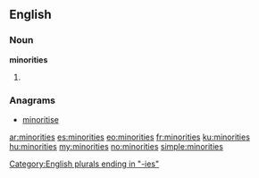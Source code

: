 ==English==

===Noun===
'''minorities'''

# {{plural of|minority}}

===Anagrams===
* [[minoritise#English|minoritise]]

[[Category:English plurals ending in "-ies"]]

[[ar:minorities]]
[[es:minorities]]
[[eo:minorities]]
[[fr:minorities]]
[[ku:minorities]]
[[hu:minorities]]
[[my:minorities]]
[[no:minorities]]
[[simple:minorities]]